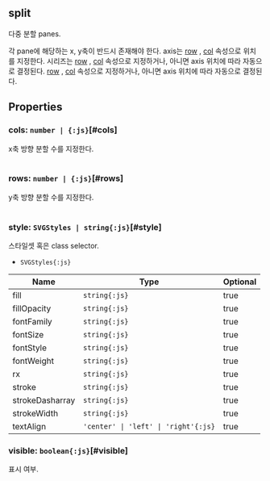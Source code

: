 ## **split**
다중 분할 panes.

각 pane에 해당하는 x, y축이 반드시 존재해야 한다.
axis는 [row](/config/config/base/axis#row) , [col](/config/config/base/axis#col) 속성으로 위치를 지정한다.
시리즈는 [row](/config/config/base/series#row) , [col](/config/config/base/series#col) 속성으로 지정하거나, 아니면 axis 위치에 따라 자동으로 결정된다. [row](/docs/api/classes/row) , [col](/docs/api/classes/col) 속성으로 지정하거나, 아니면 axis 위치에 따라 자동으로 결정된다.
## Properties

### cols: `number | {:js}`[#cols]
x축 방향 분할 수를 지정한다.<br/>  
<DefaultValue value="undefined" contents=""></DefaultValue>
### rows: `number | {:js}`[#rows]
y축 방향 분할 수를 지정한다.<br/>  
<DefaultValue value="undefined" contents=""></DefaultValue>
### style: `SVGStyles | string{:js}`[#style]
스타일셋 혹은 class selector.  
- `SVGStyles{:js}` 

| Name | Type | Optional |  
| ----- | ----- | ----- |  
| fill | `string{:js}` | true |  
| fillOpacity | `string{:js}` | true |  
| fontFamily | `string{:js}` | true |  
| fontSize | `string{:js}` | true |  
| fontStyle | `string{:js}` | true |  
| fontWeight | `string{:js}` | true |  
| rx | `string{:js}` | true |  
| stroke | `string{:js}` | true |  
| strokeDasharray | `string{:js}` | true |  
| strokeWidth | `string{:js}` | true |  
| textAlign | `'center' \| 'left' \| 'right'{:js}` | true |<DefaultValue value="undefined" contents=""></DefaultValue>
### visible: `boolean{:js}`[#visible]
표시 여부.  
<DefaultValue value="true" contents=""></DefaultValue>